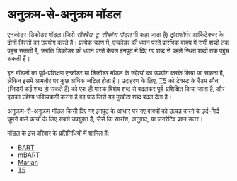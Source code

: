 # अनुक्रम-से-अनुक्रम मॉडल

<Youtube id="0_4KEb08xrE" />

एनकोडर-डिकोडर मॉडल (जिसे *सीक्वेंस-टू-सीक्वेंस मॉडल* भी कहा जाता है) ट्रांसफॉर्मर आर्किटेक्चर के दोनों हिस्सों का उपयोग करते हैं। प्रत्येक चरण में, एन्कोडर की ध्यान परतें प्रारंभिक वाक्य में सभी शब्दों तक पहुंच सकती हैं, जबकि डिकोडर की ध्यान परतें केवल इनपुट में दिए गए शब्द से पहले स्थित शब्दों तक पहुंच सकती हैं।

इन मॉडलों का पूर्व-प्रशिक्षण एन्कोडर या डिकोडर मॉडल के उद्देश्यों का उपयोग करके किया जा सकता है, लेकिन इसमें आमतौर पर कुछ अधिक जटिल होता है। उदाहरण के लिए, [T5](https://huggingface.co/t5-base) को टेक्स्ट के रैंडम स्पैन (जिसमें कई शब्द हो सकते हैं) को एक ही मास्क विशेष शब्द से बदलकर पूर्व-प्रशिक्षित किया जाता है, और इसका उद्देश्य भविष्यवाणी करना है वह पाठ जिसे यह मुखौटा शब्द बदल देता है।

अनुक्रम-से-अनुक्रम मॉडल किसी दिए गए इनपुट के आधार पर नए वाक्यों को उत्पन्न करने के इर्द-गिर्द घूमने वाले कार्यों के लिए सबसे उपयुक्त हैं, जैसे कि सारांश, अनुवाद, या जनरेटिव प्रश्न उत्तर।

मॉडल के इस परिवार के प्रतिनिधियों में शामिल हैं:

- [BART](https://huggingface.co/transformers/model_doc/bart.html)
- [mBART](https://huggingface.co/transformers/model_doc/mbart.html)
- [Marian](https://huggingface.co/transformers/model_doc/marian.html)
- [T5](https://huggingface.co/transformers/model_doc/t5.html)
